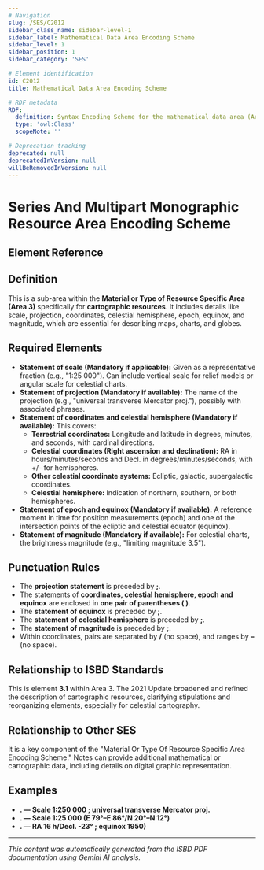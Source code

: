 ```yaml
---
# Navigation
slug: /SES/C2012
sidebar_class_name: sidebar-level-1
sidebar_label: Mathematical Data Area Encoding Scheme
sidebar_level: 1
sidebar_position: 1
sidebar_category: 'SES'

# Element identification
id: C2012
title: Mathematical Data Area Encoding Scheme

# RDF metadata
RDF:
  definition: Syntax Encoding Scheme for the mathematical data area (Area 3 for cartographic resources).
  type: 'owl:Class'
  scopeNote: ''

# Deprecation tracking
deprecated: null
deprecatedInVersion: null
willBeRemovedInVersion: null
---
```


# Series And Multipart Monographic Resource Area Encoding Scheme

## Element Reference
<ElementReference frontMatter={frontMatter} />

## Definition

<div className="guid">
This is a sub-area within the <strong>Material or Type of Resource Specific Area (Area 3)</strong> specifically for 
<strong>cartographic resources</strong>. It includes details like scale, projection, coordinates, celestial hemisphere, 
epoch, equinox, and magnitude, which are essential for describing maps, charts, and globes.
</div>

## Required Elements

<div className="guid">
<ul>
  <li><strong>Statement of scale (Mandatory if applicable):</strong> Given as a representative fraction (e.g., "1:25 000"). 
    Can include vertical scale for relief models or angular scale for celestial charts.</li>
  <li><strong>Statement of projection (Mandatory if available):</strong> The name of the projection 
    (e.g., "universal transverse Mercator proj."), possibly with associated phrases.</li>
  <li><strong>Statement of coordinates and celestial hemisphere (Mandatory if available):</strong> This covers:<ul>
      <li><strong>Terrestrial coordinates:</strong> Longitude and latitude in degrees, minutes, and seconds, 
        with cardinal directions.</li>
      <li><strong>Celestial coordinates (Right ascension and declination):</strong> RA in hours/minutes/seconds 
        and Decl. in degrees/minutes/seconds, with +/- for hemispheres.</li>
      <li><strong>Other celestial coordinate systems:</strong> Ecliptic, galactic, 
        supergalactic coordinates.</li>
      <li><strong>Celestial hemisphere:</strong> Indication of northern, southern, 
        or both hemispheres.</li>
    </ul>
  </li>
  <li><strong>Statement of epoch and equinox (Mandatory if available):</strong> A reference moment in time for position 
    measurements (epoch) and one of the intersection points of the ecliptic and celestial equator (equinox).</li>
  <li><strong>Statement of magnitude (Mandatory if available):</strong> For celestial charts, 
    the brightness magnitude (e.g., "limiting magnitude 3.5").</li>
</ul>
</div>

## Punctuation Rules

<div className="guid">
<ul>
  <li>The <strong>projection statement</strong> is preceded by <strong>;</strong>.</li>
  <li>The statements of <strong>coordinates, celestial hemisphere, epoch and equinox</strong> are enclosed in 
    <strong>one pair of parentheses ( )</strong>.</li>
  <li>The <strong>statement of equinox</strong> is preceded by <strong>;</strong>.</li>
  <li>The <strong>statement of celestial hemisphere</strong> is preceded by <strong>;</strong>.</li>
  <li>The <strong>statement of magnitude</strong> is preceded by <strong>;</strong>.</li>
  <li>Within coordinates, pairs are separated by <strong>/</strong> (no space), 
    and ranges by <strong>–</strong> (no space).</li>
</ul>
</div>

## Relationship to ISBD Standards

<div className="guid">
This is element <strong>3.1</strong> within Area 3. The 2021 Update broadened and refined the description of 
cartographic resources, clarifying stipulations and reorganizing elements, especially for celestial cartography.
</div>

## Relationship to Other SES

<div className="guid">
It is a key component of the "Material Or Type Of Resource Specific Area Encoding Scheme." 
Notes can provide additional mathematical or cartographic data, including details on digital graphic representation.
</div>

## Examples

<div className="stip">
<ul>
  <li><strong>. — Scale 1:250 000 ; universal transverse Mercator proj.</strong></li>
  <li><strong>. — Scale 1:25 000 (E 79°–E 86°/N 20°–N 12°)</strong></li>
  <li><strong>. — RA 16 h/Decl. -23° ; equinox 1950)</strong></li>
</ul>
</div>

<hr />

*This content was automatically generated from the ISBD PDF documentation using Gemini AI analysis.*
